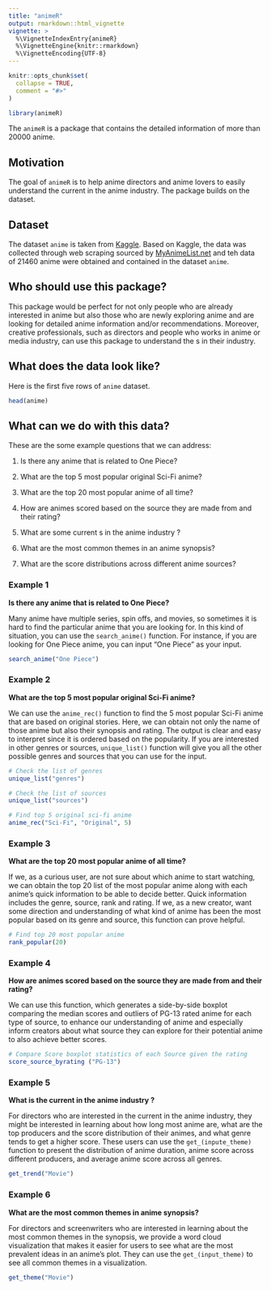 ```yaml
---
title: "animeR"
output: rmarkdown::html_vignette
vignette: >
  %\VignetteIndexEntry{animeR}
  %\VignetteEngine{knitr::rmarkdown}
  %\VignetteEncoding{UTF-8}
---
```


```r
knitr::opts_chunk$set(
  collapse = TRUE,
  comment = "#>"
)
```

```r
library(animeR)
```

The `animeR` is a package that contains the detailed information of more than 20000 anime. 

## Motivation

The goal of `animeR` is to help anime directors and anime lovers to easily understand the current  in the anime industry. The package builds on the dataset. 

## Dataset

The dataset `anime` is taken from [Kaggle](https://www.kaggle.com/datasets/harits/anime-database-2022). Based on Kaggle, the data was collected through web scraping sourced by [MyAnimeList.net](https://myanimelist.net/) and teh data of 21460 anime were obtained and contained in the dataset `anime`. 

## Who should use this package?

This package would be perfect for not only people who are already interested in anime but also those who are newly exploring anime and are looking for detailed anime information and/or recommendations. Moreover, creative professionals, such as directors and people who works in anime or media industry, can use this package to understand the s in their industry. 

## What does the data look like?

Here is the first five rows of `anime` dataset. 

```r
head(anime)
```

## What can we do with this data?

These are the some example questions that we can address: 

1. Is there any anime that is related to One Piece?  

2. What are the top 5 most popular original Sci-Fi anime? 

3. What are the top 20 most popular anime of all time?

4. How are animes scored based on the source they are made from and their rating?

5. What are some current s in the anime industry ?

6. What are the most common themes in an anime synopsis?

7. What are the score distributions across different anime sources?
   

### Example 1

**Is there any anime that is related to One Piece?**

Many anime have multiple series, spin offs, and movies, so sometimes it is hard to find the particular anime that you are looking for. In this kind of situation, you can use the `search_anime()` function. For instance, if you are looking for One Piece anime, you can input “One Piece” as your input.

```r
search_anime("One Piece")
```

### Example 2

**What are the top 5 most popular original Sci-Fi anime?**

We can use the `anime_rec()` function to find the 5 most popular Sci-Fi anime that are based on original stories. Here, we can obtain not only the name of those anime but also their synopsis and rating. The output is clear and easy to interpret since it is ordered based on the popularity. If you are interested in other genres or sources, `unique_list()` function will give you all the other possible genres and sources that you can use for the input. 

```r
# Check the list of genres
unique_list("genres")
```

```r
# Check the list of sources
unique_list("sources")
```

```r
# Find top 5 original sci-fi anime
anime_rec("Sci-Fi", "Original", 5)
```


### Example 3

**What are the top 20 most popular anime of all time?**

If we, as a curious user, are not sure about which anime to start watching, we can obtain the top 20 list of the most popular anime along with each anime’s quick information to be able to decide better. Quick information includes the genre, source, rank and rating. If we, as a new creator, want some direction and understanding of what kind of anime has been the most popular based on its genre and source, this function can prove helpful.

```r
# Find top 20 most popular anime
rank_popular(20)
```

### Example 4

**How are animes scored based on the source they are made from and their rating?**

We can use this function, which generates a side-by-side boxplot comparing the median scores and outliers of PG-13 rated anime for each type of source, to enhance our understanding of anime and especially inform creators about what source they can explore for their potential anime to also achieve better scores. 

```r
# Compare Score boxplot statistics of each Source given the rating
score_source_byrating ("PG-13")
```

### Example 5

**What is the current  in the anime industry ?**

For directors who are interested in the current  in the anime industry, they might be interested in learning about how long most anime are, what are the top producers and the score distribution of their animes, and what genre tends to get a higher score. These users can use the `get_(inpute_theme)` function to present the distribution of anime duration, anime score across different producers, and average anime score across all genres. 

```r
get_trend("Movie")
```

### Example 6

**What are the most common themes in anime synopsis?**

For directors and screenwriters who are interested in learning about the most common themes in the synopsis, we provide a word cloud visualization that makes it easier for users to see what are the most prevalent ideas in an anime's plot. They can use the `get_(input_theme)` to see all common themes in a visualization.

```r
get_theme("Movie")
```



